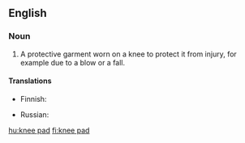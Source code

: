 ==English==

===Noun===
{{wikipedia}}
{{en-noun|sg=[[knee]] [[pad]]}}

# A protective garment worn on a knee to protect it from injury, for example due to a blow or a fall.

====Translations====
{{trans-top|protection for a knee}}
* Finnish: {{t|fi|polvisuojus}}
{{trans-mid}}
* Russian: {{t|ru|наколенник|m|sc=Cyrl|tr=nakolénnik}}
{{trans-bottom}}

[[hu:knee pad]]
[[fi:knee pad]]